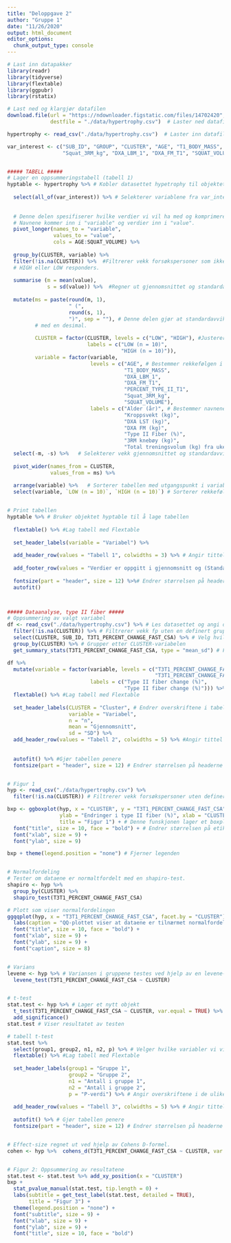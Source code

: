 ```yaml
---
title: "Deloppgave 2"
author: "Gruppe 1"
date: "11/26/2020"
output: html_document
editor_options: 
  chunk_output_type: console
---
```


```r
# Last inn datapakker
library(readr)
library(tidyverse)
library(flextable)
library(ggpubr)
library(rstatix)

# Last ned og klargjør datafilen
download.file(url = "https://ndownloader.figstatic.com/files/14702420", 
              destfile = "./data/hypertrophy.csv")  # Laster ned datafilen.

hypertrophy <- read_csv("./data/hypertrophy.csv")  # Laster inn datafilen og kobler den til objektet hypertrophy.

var_interest <- c("SUB_ID", "GROUP", "CLUSTER", "AGE", "T1_BODY_MASS", "PERCENT_TYPE_II_T1", 
                  "Squat_3RM_kg", "DXA_LBM_1", "DXA_FM_T1", "SQUAT_VOLUME") # Plukker ut hvilke variabler vi er interesserte i å ha med og lagrer de i var_interest.


##### TABELL #####
# Lager en oppsummeringstabell (tabell 1)
hyptable <- hypertrophy %>% # Kobler datasettet hypetrophy til objektet hyptable slik at vi kan lage en tabell uten å påvirke hypertrophy datasettet.
  
  select(all_of(var_interest)) %>% # Selekterer variablene fra var_interest.
  
  
  # Denne delen spesifiserer hvilke verdier vi vil ha med og komprimerer datasettet.
  # Navnene kommer inn i "variable" og verdier inn i "value".
  pivot_longer(names_to = "variable",
               values_to = "value",
               cols = AGE:SQUAT_VOLUME) %>%
  
  group_by(CLUSTER, variable) %>%
  filter(!is.na(CLUSTER)) %>%  #Filtrerer vekk forsøkspersoner som ikke ble regnet som 
  # HIGH eller LOW responders.
  
  summarise (m = mean(value),
             s = sd(value)) %>%  #Regner ut gjennomsnittet og standardavviket.
  
  mutate(ms = paste(round(m, 1), 
                    " (",
                    round(s, 1),
                    ")", sep = ""), # Denne delen gjør at standardavviket havner i en parantes
         # med en desimal.
         
         CLUSTER = factor(CLUSTER, levels = c("LOW", "HIGH"), #Justerer navnene på variablene
                          labels = c("LOW (n = 10)",
                                     "HIGH (n = 10)")),
         variable = factor(variable, 
                           levels = c("AGE", # Bestemmer rekkefølgen i tabellen
                                      "T1_BODY_MASS", 
                                      "DXA_LBM_1", 
                                      "DXA_FM_T1", 
                                      "PERCENT_TYPE_II_T1", 
                                      "Squat_3RM_kg", 
                                      "SQUAT_VOLUME"), 
                           labels = c("Alder (år)", # Bestemmer navnene på variablene
                                      "Kroppsvekt (kg)", 
                                      "DXA LST (kg)", 
                                      "DXA FM (kg)", 
                                      "Type II Fiber (%)", 
                                      "3RM knebøy (kg)", 
                                      "Total treningsvolum (kg) fra uke 1 til 6"))) %>%
  select(-m, -s) %>%   # Selekterer vekk gjennomsnittet og standardavviket
  
  pivot_wider(names_from = CLUSTER,
              values_from = ms) %>% 
  
  arrange(variable) %>%   # Sorterer tabellen med utgangspunkt i variablene
  select(variable, `LOW (n = 10)`, `HIGH (n = 10)`) # Sorterer rekkefølgen på high og low


# Print tabellen
hyptable %>% # Bruker objektet hyptable til å lage tabellen
  
  flextable() %>% #Lag tabell med Flextable
  
  set_header_labels(variable = "Variabel") %>% 
  
  add_header_row(values = "Tabell 1", colwidths = 3) %>% # Angir tittel på tabellen
  
  add_footer_row(values = "Verdier er oppgitt i gjennomsnitt og (Standardavvik)", colwidths = 3) %>%  #Angir en fotnote med beskrivelse av tabellen.
  
  fontsize(part = "header", size = 12) %>%# Endrer størrelsen på headerne
  autofit()



##### Dataanalyse, type II fiber #####
# Oppsummering av valgt variabel
df <- read_csv("./data/hypertrophy.csv") %>% # Les datasettet og angi det i objektet df
  filter(!is.na(CLUSTER)) %>% # Filtrerer vekk fp uten en definert gruppe
  select(CLUSTER, SUB_ID, T3T1_PERCENT_CHANGE_FAST_CSA) %>% # Velg hvilke variabler vi vil ha med.
  group_by(CLUSTER) %>% # Grupper etter CLUSTER-variabelen
  get_summary_stats(T3T1_PERCENT_CHANGE_FAST_CSA, type = "mean_sd") # Få en oppsummering av tallene.

df %>%
  mutate(variable = factor(variable, levels = c("T3T1_PERCENT_CHANGE_FAST_CSA", 
                                                "T3T1_PERCENT_CHANGE_FAST_CSA"),
                           labels = c("Type II fiber change (%)",
                                      "Type II fiber change (%)"))) %>% # Endrer variabelteksten.
  flextable() %>% #Lag tabell med Flextable
  
  set_header_labels(CLUSTER = "Cluster", # Endrer overskriftene i tabellen.
                    variable = "Variabel", 
                    n = "n",
                    mean = "Gjennomsnitt",
                    sd = "SD") %>%
  add_header_row(values = "Tabell 2", colwidths = 5) %>% #Angir tittel på tabellen
  
  
  autofit() %>% #Gjør tabellen penere
  fontsize(part = "header", size = 12) # Endrer størrelsen på headerne


# Figur 1
hyp <- read_csv("./data/hypertrophy.csv") %>% 
  filter(!is.na(CLUSTER)) # Filtrerer vekk forsøkspersoner uten definert gruppe

bxp <- ggboxplot(hyp, x = "CLUSTER", y = "T3T1_PERCENT_CHANGE_FAST_CSA", 
                 ylab = "Endringer i type II fiber (%)", xlab = "CLUSTER", add = "jitter", SIZE = 0.5, fill = "CLUSTER",
                 title = "Figur 1") + # Denne funskjonen lager et boxplot med utgangspunkt i variabelen hypertrophy.
  font("title", size = 10, face = "bold") + # Endrer størrelsen på etikettene
  font("xlab", size = 9) +
  font("ylab", size = 9) 

bxp + theme(legend.position = "none") # Fjerner legenden


# Normalfordeling
# Tester om dataene er normaltfordelt med en shapiro-test.
shapiro <- hyp %>%
  group_by(CLUSTER) %>%
  shapiro_test(T3T1_PERCENT_CHANGE_FAST_CSA)

# Plott som viser normalfordelingen
ggqqplot(hyp, x = "T3T1_PERCENT_CHANGE_FAST_CSA", facet.by = "CLUSTER") + # Lager plottet med utgangspunkt i variablene
  labs(caption = "QQ-plottet viser at dataene er tilnærmet normalfordelt.", title = "Figur 2", cex.title=0.5) +
  font("title", size = 10, face = "bold") +
  font("xlab", size = 9) +
  font("ylab", size = 9) +
  font("caption", size = 8)


# Varians
levene <- hyp %>% # Variansen i gruppene testes ved hjelp av en levene-test.
  levene_test(T3T1_PERCENT_CHANGE_FAST_CSA ~ CLUSTER)


# t-test
stat.test <- hyp %>% # Lager et nytt objekt
  t_test(T3T1_PERCENT_CHANGE_FAST_CSA ~ CLUSTER, var.equal = TRUE) %>% # Gjennomfører t-testen med valgte variabler med en varians som er registrert som lik.
  add_significance()
stat.test # Viser resultatet av testen

# tabell t-test
stat.test %>%
  select(group1, group2, n1, n2, p) %>% # Velger hvilke variabler vi vil ha med i tabellen
  flextable() %>% #Lag tabell med Flextable
  
  set_header_labels(group1 = "Gruppe 1",
                    group2 = "Gruppe 2",
                    n1 = "Antall i gruppe 1",
                    n2 = "Antall i gruppe 2",
                    p = "P-verdi") %>% # Angir overskriftene i de ulike kolonnene
  
  add_header_row(values = "Tabell 3", colwidths = 5) %>% # Angir tittel på tabellen
  
  autofit() %>% # Gjør tabellen penere
  fontsize(part = "header", size = 12) # Endrer størrelsen på headerne


# Effect-size regnet ut ved hjelp av Cohens D-formel.
cohen <- hyp %>%  cohens_d(T3T1_PERCENT_CHANGE_FAST_CSA ~ CLUSTER, var.equal = TRUE) 


# Figur 2: Oppsummering av resultatene
stat.test <- stat.test %>% add_xy_position(x = "CLUSTER")
bxp + 
  stat_pvalue_manual(stat.test, tip.length = 0) +
  labs(subtitle = get_test_label(stat.test, detailed = TRUE),
       title = "Figur 3") +
  theme(legend.position = "none") +
  font("subtitle", size = 9) +
  font("xlab", size = 9) +
  font("ylab", size = 9) + 
  font("title", size = 10, face = "bold")

```

